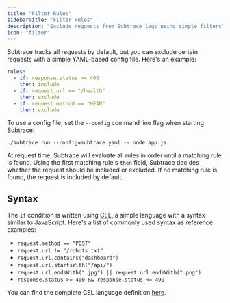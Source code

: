```yaml
---
title: "Filter Rules"
sidebarTitle: "Filter Rules"
description: "Exclude requests from Subtrace logs using simple filters"
icon: "filter"
---
```


Subtrace tracks all requests by default, but you can exclude certain requests
with a simple YAML-based config file. Here's an example:

```yaml
rules:
  - if: response.status >= 400
    then: include
  - if: request.url == "/health"
    then: exclude
  - if: request.method == "HEAD"
    then: exclude
```

To use a config file, set the `--config` command line flag when starting
Subtrace:

```
./subtrace run --config=subtrace.yaml -- node app.js
```

At request time, Subtrace will evaluate all rules in order until a matching
rule is found. Using the first matching rule's `then` field, Subtrace decides
whether the request should be included or excluded. If no matching rule is
found, the request is included by default.

## Syntax

The `if` condition is written using [CEL](https://cel.dev), a simple language
with a syntax similar to JavaScript. Here's a list of commonly used syntax as
reference examples:

- `request.method == "POST"`
- `request.url != "/robots.txt"`
- `request.url.contains("dashboard")`
- `request.url.startsWith("/api/")`
- `request.url.endsWith(".jpg") || request.url.endsWith(".png")`
- `response.status >= 400 && response.status <= 499`

You can find the complete CEL language definition [here](https://github.com/google/cel-spec/blob/master/doc/langdef.md).
